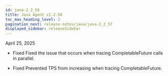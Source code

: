 ```yaml
---
id: java-2_2_58
title: Java Agent v2.2.58
toc_max_heading_level: 2
pagination_next: release-notes/java/java-2_2_57
displayed_sidebar: releaseSidebar
---
```


April 25, 2025

- <Status priority='0'>Fixed</Status> Fixed the issue that occurs when tracing CompletableFuture calls in parallel.

- <Status priority='0'>Fixed</Status> Prevented TPS from increasing when tracing CompletableFuture.


<DownloadJava ver="2.2.58" />
